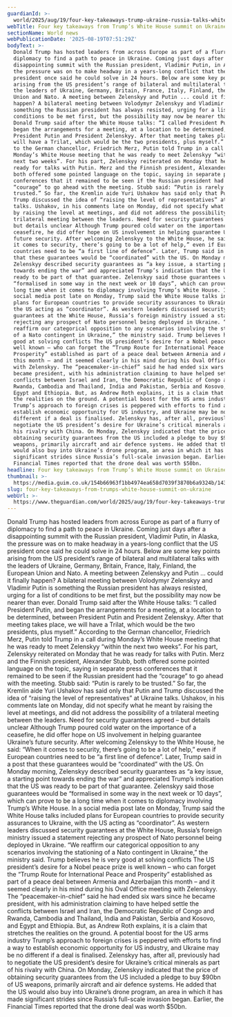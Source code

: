 ```yaml
---
guardianId: >-
  world/2025/aug/19/four-key-takeaways-trump-ukraine-russia-talks-white-house-washington
webTitle: Four key takeaways from Trump’s White House summit on Ukraine
sectionName: World news
webPublicationDate: '2025-08-19T07:51:29Z'
bodyText: >-
  Donald Trump has hosted leaders from across Europe as part of a flurry of
  diplomacy to find a path to peace in Ukraine. Coming just days after a
  disappointing summit with the Russian president, Vladimir Putin, in Alaska,
  the pressure was on to make headway in a years-long conflict that the US
  president once said he could solve in 24 hours. Below are some key points
  arising from the US president’s range of bilateral and multilateral talks with
  the leaders of Ukraine, Germany, Britain, France, Italy, Finland, the European
  Union and Nato. A meeting between Zelenskyy and Putin ... could it finally
  happen? A bilateral meeting between Volodymyr Zelenskyy and Vladimir Putin is
  something the Russian president has always resisted, urging for a list of
  conditions to be met first, but the possibility may now be nearer than ever.
  Donald Trump said after the White House talks: “I called President Putin, and
  began the arrangements for a meeting, at a location to be determined, between
  President Putin and President Zelenskyy. After that meeting takes place, we
  will have a Trilat, which would be the two presidents, plus myself.” According
  to the German chancellor, Friedrich Merz, Putin told Trump in a call during
  Monday’s White House meeting that he was ready to meet Zelenskyy “within the
  next two weeks”. For his part, Zelenskyy reiterated on Monday that he was
  ready for talks with Putin. Merz and the Finnish president, Alexander Stubb,
  both offered some pointed language on the topic, saying in separate press
  conferences that it remained to be seen if the Russian president had the
  “courage” to go ahead with the meeting. Stubb said: “Putin is rarely to be
  trusted.” So far, the Kremlin aide Yuri Ushakov has said only that Putin and
  Trump discussed the idea of “raising the level of representatives” at Ukraine
  talks. Ushakov, in his comments late on Monday, did not specify what he meant
  by raising the level at meetings, and did not address the possibility of a
  trilateral meeting between the leaders. Need for security guarantees agreed –
  but details unclear Although Trump poured cold water on the importance of a
  ceasefire, he did offer hope on US involvement in helping guarantee Ukraine’s
  future security. After welcoming Zelenskyy to the White House, he said: “When
  it comes to security, there’s going to be a lot of help,” even if European
  countries need to be “a first line of defence”. Later, Trump said in a post
  that these guarantees would be “coordinated” with the US. On Monday morning,
  Zelenskyy described security guarantees as “a key issue, a starting point
  towards ending the war” and appreciated Trump’s indication that the US was
  ready to be part of that guarantee. Zelenskyy said those guarantees would be
  “formalised in some way in the next week or 10 days”, which can prove to be a
  long time when it comes to diplomacy involving Trump’s White House. In a
  social media post late on Monday, Trump said the White House talks included
  plans for European countries to provide security assurances to Ukraine, with
  the US acting as “coordinator”. As western leaders discussed security
  guarantees at the White House, Russia’s foreign ministry issued a statement
  rejecting any prospect of Nato personnel being deployed in Ukraine. “We
  reaffirm our categorical opposition to any scenarios involving the stationing
  of a Nato contingent in Ukraine,” the ministry said. Trump believes he is very
  good at solving conflicts The US president’s desire for a Nobel peace prize is
  well known – who can forget the “Trump Route for International Peace and
  Prosperity” established as part of a peace deal between Armenia and Azerbaijan
  this month – and it seemed clearly in his mind during his Oval Office meeting
  with Zelenskyy. The “peacemaker-in-chief” said he had ended six wars since he
  became president, with his administration claiming to have helped settle the
  conflicts between Israel and Iran, the Democratic Republic of Congo and
  Rwanda, Cambodia and Thailand, India and Pakistan, Serbia and Kosovo, and
  Egypt and Ethiopia. But, as Andrew Roth explains, it is a claim that stretches
  the realities on the ground. A potential boost for the US arms industry
  Trump’s approach to foreign crises is peppered with efforts to find a way to
  establish economic opportunity for US industry, and Ukraine may be no
  different if a deal is finalised. Zelenskyy has, after all, previously had to
  negotiate the US president’s desire for Ukraine’s critical minerals as part of
  his rivalry with China. On Monday, Zelenskyy indicated that the price of
  obtaining security guarantees from the US included a pledge to buy $90bn of US
  weapons, primarily aircraft and air defence systems. He added that the US
  would also buy into Ukraine’s drone program, an area in which it has made
  significant strides since Russia’s full-scale invasion began. Earlier, the
  Financial Times reported that the drone deal was worth $50bn.
headline: Four key takeaways from Trump’s White House summit on Ukraine
thumbnail: >-
  https://media.guim.co.uk/154b66963f1bb4974ea658d7039f3870b6a9324b/1432_105_7069_5655/500.jpg
slug: four-key-takeaways-from-trumps-white-house-summit-on-ukraine
webUrl: >-
  https://www.theguardian.com/world/2025/aug/19/four-key-takeaways-trump-ukraine-russia-talks-white-house-washington
---
```

Donald Trump has hosted leaders from across Europe as part of a flurry of diplomacy to find a path to peace in Ukraine. Coming just days after a disappointing summit with the Russian president, Vladimir Putin, in Alaska, the pressure was on to make headway in a years-long conflict that the US president once said he could solve in 24 hours. Below are some key points arising from the US president’s range of bilateral and multilateral talks with the leaders of Ukraine, Germany, Britain, France, Italy, Finland, the European Union and Nato. A meeting between Zelenskyy and Putin ... could it finally happen? A bilateral meeting between Volodymyr Zelenskyy and Vladimir Putin is something the Russian president has always resisted, urging for a list of conditions to be met first, but the possibility may now be nearer than ever. Donald Trump said after the White House talks: “I called President Putin, and began the arrangements for a meeting, at a location to be determined, between President Putin and President Zelenskyy. After that meeting takes place, we will have a Trilat, which would be the two presidents, plus myself.” According to the German chancellor, Friedrich Merz, Putin told Trump in a call during Monday’s White House meeting that he was ready to meet Zelenskyy “within the next two weeks”. For his part, Zelenskyy reiterated on Monday that he was ready for talks with Putin. Merz and the Finnish president, Alexander Stubb, both offered some pointed language on the topic, saying in separate press conferences that it remained to be seen if the Russian president had the “courage” to go ahead with the meeting. Stubb said: “Putin is rarely to be trusted.” So far, the Kremlin aide Yuri Ushakov has said only that Putin and Trump discussed the idea of “raising the level of representatives” at Ukraine talks. Ushakov, in his comments late on Monday, did not specify what he meant by raising the level at meetings, and did not address the possibility of a trilateral meeting between the leaders. Need for security guarantees agreed – but details unclear Although Trump poured cold water on the importance of a ceasefire, he did offer hope on US involvement in helping guarantee Ukraine’s future security. After welcoming Zelenskyy to the White House, he said: “When it comes to security, there’s going to be a lot of help,” even if European countries need to be “a first line of defence”. Later, Trump said in a post that these guarantees would be “coordinated” with the US. On Monday morning, Zelenskyy described security guarantees as “a key issue, a starting point towards ending the war” and appreciated Trump’s indication that the US was ready to be part of that guarantee. Zelenskyy said those guarantees would be “formalised in some way in the next week or 10 days”, which can prove to be a long time when it comes to diplomacy involving Trump’s White House. In a social media post late on Monday, Trump said the White House talks included plans for European countries to provide security assurances to Ukraine, with the US acting as “coordinator”. As western leaders discussed security guarantees at the White House, Russia’s foreign ministry issued a statement rejecting any prospect of Nato personnel being deployed in Ukraine. “We reaffirm our categorical opposition to any scenarios involving the stationing of a Nato contingent in Ukraine,” the ministry said. Trump believes he is very good at solving conflicts The US president’s desire for a Nobel peace prize is well known – who can forget the “Trump Route for International Peace and Prosperity” established as part of a peace deal between Armenia and Azerbaijan this month – and it seemed clearly in his mind during his Oval Office meeting with Zelenskyy. The “peacemaker-in-chief” said he had ended six wars since he became president, with his administration claiming to have helped settle the conflicts between Israel and Iran, the Democratic Republic of Congo and Rwanda, Cambodia and Thailand, India and Pakistan, Serbia and Kosovo, and Egypt and Ethiopia. But, as Andrew Roth explains, it is a claim that stretches the realities on the ground. A potential boost for the US arms industry Trump’s approach to foreign crises is peppered with efforts to find a way to establish economic opportunity for US industry, and Ukraine may be no different if a deal is finalised. Zelenskyy has, after all, previously had to negotiate the US president’s desire for Ukraine’s critical minerals as part of his rivalry with China. On Monday, Zelenskyy indicated that the price of obtaining security guarantees from the US included a pledge to buy $90bn of US weapons, primarily aircraft and air defence systems. He added that the US would also buy into Ukraine’s drone program, an area in which it has made significant strides since Russia’s full-scale invasion began. Earlier, the Financial Times reported that the drone deal was worth $50bn.
